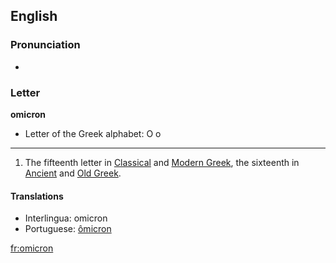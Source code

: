 {{letter_disp2|xi|[[image:Greek_uc_omicron.png|39px]][[image:Greek_lc_omicron.png|28px]] |pi|όμικρον|Ο|ο}}
==English==
===Pronunciation===
*{{audio|en-us-omicron.ogg|Audio {{US}}}}

===Letter===
'''omicron'''

*Letter of the Greek alphabet: &#927; &#959;

----

#The fifteenth letter in [[Classical Greek|Classical]] and [[Modern Greek]], the sixteenth in [[Ancient Greek|Ancient]] and [[Old Greek]].

==== Translations ====
{{top}}
* Interlingua: omicron
* Portuguese: [[ômicron]] {{m}}
{{bottom}}

[[fr:omicron]]
